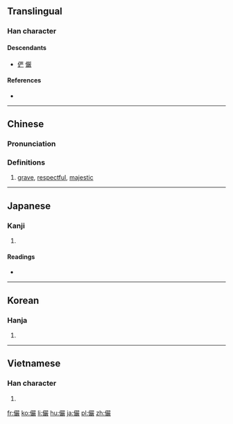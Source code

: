 {{also|俨|𠑊}}
==Translingual==

===Han character===
{{Han char|rn=9|rad=人|as=20|sn=22|four=2624<sub>8</sub>|canj=人口口大 (ORRK)|ids=⿰[[亻]][[嚴]]}}

====Descendants====
* [[俨]] [[𠑊]]

====References====
* {{Han ref|kx=0122.050|dkj=01324|dj=0257.110|hdz=10240.020|uh=513C|ud=20796|bh=C56B|bd=50539}}

----

==Chinese==
{{zh-forms|s=俨}}

===Pronunciation===
{{zh-pron
|m=yǎn
|c=jim5
|mc=y
|oc=y
|ma=
|cat=a
}}

===Definitions===
# [[grave]], [[respectful]], [[majestic]]

----

==Japanese==

===Kanji===
{{ja-kanji|grade=|rs=人20}}

# {{defn|lang=ja|sort=人20}}

====Readings====
* {{ja-readings|on=[[げん]] (gen)|kun=[[おごそか]] (ogosoka), [[いかめしい]] (ikameshii)}}

----

==Korean==

===Hanja===
{{ko-hanja|hangeul=엄|rv=eom|mr=ŏm}}

# {{defn|lang=ko|sort=人20}}

----

==Vietnamese==

===Han character===
{{vi-hantu|[[nghiễm]]|rs=人20}}

# {{defn|lang=vi|sort=人20}}

[[fr:儼]]
[[ko:儼]]
[[li:儼]]
[[hu:儼]]
[[ja:儼]]
[[pl:儼]]
[[zh:儼]]